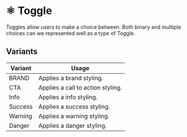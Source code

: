 
<Meta title="Docs/Components/Atoms/Toggle" />

# ⚛️ Toggle

Toggles allow users to make a choice between. Both binary and multiple choices can we represented well as a type of Toggle.

## Variants

| Variant | Usage                             |
| ------- | --------------------------------- |
| BRAND   | Applies a brand styling.          |
| CTA     | Applies a call to action styling. |
| Info    | Applies a info styling.           |
| Success | Applies a success styling.        |
| Warning | Applies a warning styling.        |
| Danger  | Applies a danger styling.         |
